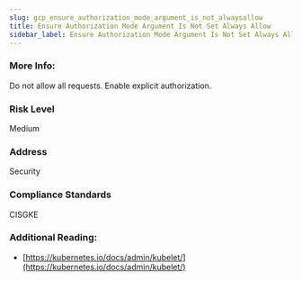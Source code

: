```yaml
---
slug: gcp_ensure_authorization_mode_argument_is_not_alwaysallow
title: Ensure Authorization Mode Argument Is Not Set Always Allow
sidebar_label: Ensure Authorization Mode Argument Is Not Set Always Allow
---
```


### More Info:

Do not allow all requests. Enable explicit authorization.

### Risk Level

Medium

### Address

Security

### Compliance Standards

CISGKE

### Additional Reading:

- [https://kubernetes.io/docs/admin/kubelet/](https://kubernetes.io/docs/admin/kubelet/) 

